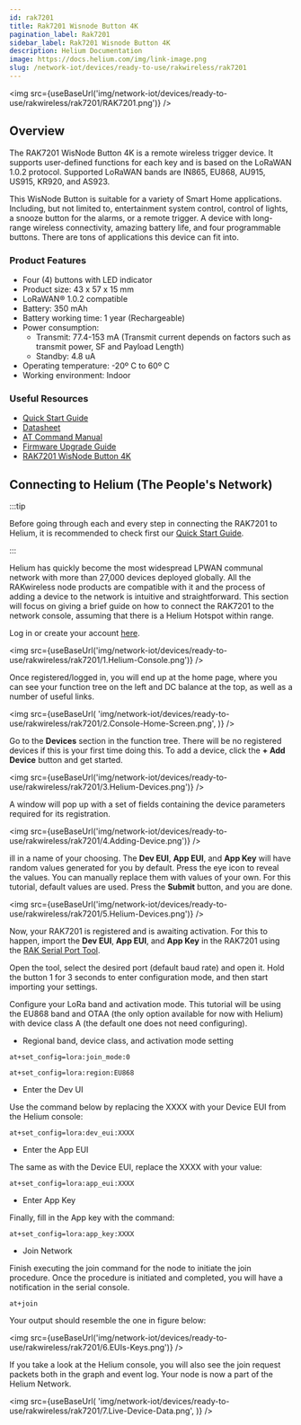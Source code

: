 ```yaml
---
id: rak7201
title: Rak7201 Wisnode Button 4K
pagination_label: Rak7201
sidebar_label: Rak7201 Wisnode Button 4K
description: Helium Documentation
image: https://docs.helium.com/img/link-image.png
slug: /network-iot/devices/ready-to-use/rakwireless/rak7201
---
```



<LegacyContentBanner />

<img src={useBaseUrl('img/network-iot/devices/ready-to-use/rakwireless/rak7201/RAK7201.png')} />

## Overview

The RAK7201 WisNode Button 4K is a remote wireless trigger device. It supports user-defined
functions for each key and is based on the LoRaWAN 1.0.2 protocol. Supported LoRaWAN bands are
IN865, EU868, AU915, US915, KR920, and AS923.

This WisNode Button is suitable for a variety of Smart Home applications. Including, but not limited
to, entertainment system control, control of lights, a snooze button for the alarms, or a remote
trigger. A device with long-range wireless connectivity, amazing battery life, and four programmable
buttons. There are tons of applications this device can fit into.

### Product Features

- Four (4) buttons with LED indicator
- Product size: 43 x 57 x 15 mm
- LoRaWAN® 1.0.2 compatible
- Battery: 350 mAh
- Battery working time: 1 year (Rechargeable)
- Power consumption:
  - Transmit: 77.4-153 mA (Transmit current depends on factors such as transmit power, SF and
    Payload Length)
  - Standby: 4.8 uA
- Operating temperature: -20º C to 60º C
- Working environment: Indoor

### Useful Resources

- [Quick Start Guide](https://docs.rakwireless.com/Product-Categories/WisNode/RAK7201/Quickstart)
- [Datasheet](https://docs.rakwireless.com/Product-Categories/WisNode/RAK7201/Datasheet/)
- [AT Command Manual](https://docs.rakwireless.com/Product-Categories/WisNode/RAK7201/AT-Command-Manual)
- [Firmware Upgrade Guide](https://docs.rakwireless.com/Product-Categories/WisNode/RAK7201/Firmware-Upgrade-Guide/)
- [RAK7201 WisNode Button 4K](https://store.rakwireless.com/products/wisnode-button-4k-rak7201?utm_source=RAK7201WisNodeButton4K&utm_medium=Document&utm_campaign=BuyFromStore)

## Connecting to Helium (The People's Network)

:::tip

Before going through each and every step in connecting the RAK7201 to Helium, it is recommended to
check first our
[Quick Start Guide](https://docs.rakwireless.com/Product-Categories/WisNode/RAK7201/Quickstart/).

:::

Helium has quickly become the most widespread LPWAN communal network with more than 27,000 devices
deployed globally. All the RAKwireless node products are compatible with it and the process of
adding a device to the network is intuitive and straightforward. This section will focus on giving a
brief guide on how to connect the RAK7201 to the network console, assuming that there is a Helium
Hotspot within range.

Log in or create your account [here](https://www.helium.com/console).

<img
  src={useBaseUrl('img/network-iot/devices/ready-to-use/rakwireless/rak7201/1.Helium-Console.png')}
/>

Once registered/logged in, you will end up at the home page, where you can see your function tree on
the left and DC balance at the top, as well as a number of useful links.

<img
  src={useBaseUrl(
    'img/network-iot/devices/ready-to-use/rakwireless/rak7201/2.Console-Home-Screen.png',
  )}
/>

Go to the **Devices** section in the function tree. There will be no registered devices if this is
your first time doing this. To add a device, click the **+ Add Device** button and get started.

<img
  src={useBaseUrl('img/network-iot/devices/ready-to-use/rakwireless/rak7201/3.Helium-Devices.png')}
/>

A window will pop up with a set of fields containing the device parameters required for its
registration.

<img
  src={useBaseUrl('img/network-iot/devices/ready-to-use/rakwireless/rak7201/4.Adding-Device.png')}
/>

ill in a name of your choosing. The **Dev EUI**, **App EUI**, and **App Key** will have random
values generated for you by default. Press the eye icon to reveal the values. You can manually
replace them with values of your own. For this tutorial, default values are used. Press the
**Submit** button, and you are done.

<img
  src={useBaseUrl('img/network-iot/devices/ready-to-use/rakwireless/rak7201/5.Helium-Devices.png')}
/>

Now, your RAK7201 is registered and is awaiting activation. For this to happen, import the **Dev
EUI**, **App EUI**, and **App Key** in the RAK7201 using the
[RAK Serial Port Tool](https://downloads.rakwireless.com/en/LoRa/Tools/RAK_SERIAL_PORT_TOOL_V1.2.1.zip).

Open the tool, select the desired port (default baud rate) and open it. Hold the button 1 for 3
seconds to enter configuration mode, and then start importing your settings.

Configure your LoRa band and activation mode. This tutorial will be using the EU868 band and OTAA
(the only option available for now with Helium) with device class A (the default one does not need
configuring).

- Regional band, device class, and activation mode setting

```
at+set_config=lora:join_mode:0
```

```
at+set_config=lora:region:EU868
```

- Enter the Dev UI

Use the command below by replacing the XXXX with your Device EUI from the Helium console:

```
at+set_config=lora:dev_eui:XXXX
```

- Enter the App EUI

The same as with the Device EUI, replace the XXXX with your value:

```
at+set_config=lora:app_eui:XXXX
```

- Enter App Key

Finally, fill in the App key with the command:

```
at+set_config=lora:app_key:XXXX
```

- Join Network

Finish executing the join command for the node to initiate the join procedure. Once the procedure is
initiated and completed, you will have a notification in the serial console.

```
at+join
```

Your output should resemble the one in figure below:

<img src={useBaseUrl('img/network-iot/devices/ready-to-use/rakwireless/rak7201/6.EUIs-Keys.png')} />

If you take a look at the Helium console, you will also see the join request packets both in the
graph and event log. Your node is now a part of the Helium Network.

<img
  src={useBaseUrl(
    'img/network-iot/devices/ready-to-use/rakwireless/rak7201/7.Live-Device-Data.png',
  )}
/>
